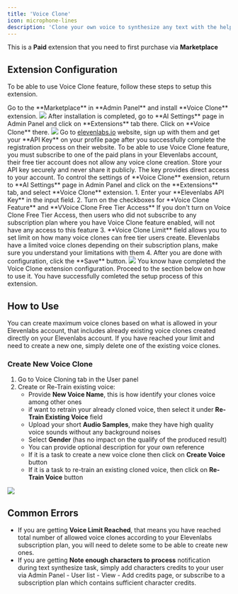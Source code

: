 ```yaml
---
title: 'Voice Clone'
icon: microphone-lines
description: 'Clone your own voice to synthesize any text with the help of our Voice Clone extension'
---
```



<Warning>This is a **Paid** extension that you need to first purchase via **Marketplace**</Warning>


## Extension Configuration
To be able to use Voice Clone feature, follow these steps to setup this extension.

<Steps>
  <Step title="Step 1">
    Go to the **Marketplace** in **Admin Panel** and install **Voice Clone** extension.     
    <img src="/images/extensions/voice-clone/clone-1.png" />    
  </Step>
  <Step title="Step 2">
    After installation is completed, go to **AI Settings** page in Admin Panel and click on **Extensions** tab there. Click on **Voice Clone** there. 
    <img src="/images/extensions/voice-clone/clone-2.png" />
  </Step>
  <Step title="Step 3">
     Go to <a href="https://elevenlabs.io/" target="_blank">elevenlabs.io</a> website, sign up with them and get your **API Key** on your profile page after you successfully complete the registration process on their website.
    <Warning>To be able to use Voice Clone feature, you must subscribe to one of the paid plans in your Elevenlabs account, their free tier account does not allow any voice clone creation. </Warning>
    <Note>Store your API key securely and never share it publicly. The key provides direct access to your account.</Note>
  </Step>
   <Step title="Step 4">
   To control the settings of **Voice Clone** exension, return to **AI Settings** page in Admin Panel and click on the **Extensions** tab, and select **Voice Clone** extension. 
    1. Enter your **Elevenlabs API Key** in the input field. 
    2. Turn on the checkboxes for **Voice Clone Feature** and **VVoice Clone Free Tier Access** 
    <Note>If you don't turn on Voice Clone Free Tier Access, then users who did not subscribe to any subscription plan where you have Voice Clone feature enabled, will not have any access to this feature</Note>
    3. **Voice Clone Limit** field allows you to set limit on how many voice clones can free tier users create. 
    <Warning>Elevenlabs have a limited voice clones depending on their subscription plans, make sure you understand your limitations with them</Warning>
    4. After you are done with configuration, click the **Save** button.  
    <img src="/images/extensions/voice-clone/clone-3.png" />
  </Step>
  <Step title="Step 5">
    You know have completed the Voice Clone extension configuration. Proceed to the section below on how to use it. 
  </Step>
</Steps>

<Check>
You have successfully comleted the setup process of this extension.
</Check>

## How to Use
You can create maximum voice clones based on what is allowed in your Elevenlabs account, that includes already existing voice clones created directly on your Elevenlabs account. 
If you have reached your limit and need to create a new one, simply delete one of the existing voice clones. 

### Create New Voice Clone

1. Go to Voice Cloning tab in the User panel 
2. Create or Re-Train existing voice:
    - Provide **New Voice Name**, this is how identify your clones voice among other ones
    - if want to retrain your already cloned voice, then select it under **Re-Train Existing Voice** field
    - Upload your short **Audio Samples**, make they have high quality voice sounds without any background noises 
    - Select **Gender** (has no impact on the qualify of the produced result)
    - You can provide optional description for your own reference
    - If it is a task to create a new voice clone then click on **Create Voice** button
    - If it is a task to re-train an existing cloned voice, then click on **Re-Train Voice** button
<img src="/images/extensions/voice-clone/clone-4.png" />

## Common Errors

- If you are getting **Voice Limit Reached**, that means you have reached total number of allowed voice clones according to your Elevenlabs subscription plan, you will need to delete some to be able to create new ones. 
- If you are getting **Note enough characters to process** notification during text synthesize task, simply add characters credits to your user via Admin Panel - User list - View - Add credits page, or subscribe to a subscription plan which contains sufficient character credits. 




